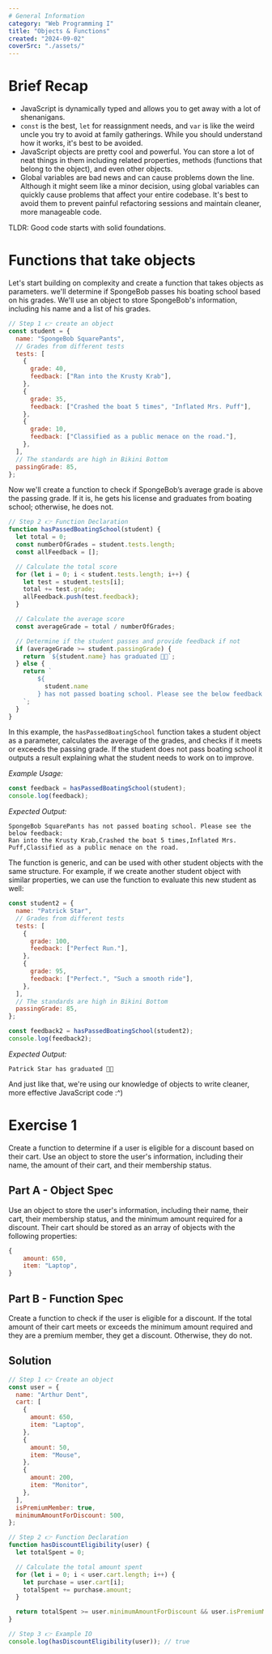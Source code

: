 ```yaml
---
# General Information
category: "Web Programming I"
title: "Objects & Functions"
created: "2024-09-02"
coverSrc: "./assets/"
---
```


# Brief Recap

- JavaScript is dynamically typed and allows you to get away with a lot of shenanigans.
- `const` is the best, `let` for reassignment needs, and `var` is like the weird uncle you try to avoid at family gatherings. While you should understand how it works, it's best to be avoided.
- JavaScript objects are pretty cool and powerful. You can store a lot of neat things in them including related properties, methods (functions that belong to the object), and even other objects.
- Global variables are bad news and can cause problems down the line. Although it might seem like a minor decision, using global variables can quickly cause problems that affect your entire codebase. It's best to avoid them to prevent painful refactoring sessions and maintain cleaner, more manageable code.

TLDR: Good code starts with solid foundations.

# Functions that take objects

Let's start building on complexity and create a function that takes objects as parameters. we'll determine if SpongeBob passes his boating school based on his grades. We'll use an object to store SpongeBob's information, including his name and a list of his grades.

```js
// Step 1 👉 create an object
const student = {
  name: "SpongeBob SquarePants",
  // Grades from different tests
  tests: [
    {
      grade: 40,
      feedback: ["Ran into the Krusty Krab"],
    },
    {
      grade: 35,
      feedback: ["Crashed the boat 5 times", "Inflated Mrs. Puff"],
    },
    {
      grade: 10,
      feedback: ["Classified as a public menace on the road."],
    },
  ],
  // The standards are high in Bikini Bottom
  passingGrade: 85,
};
```

Now we'll create a function to check if SpongeBob’s average grade is above the passing grade. If it is, he gets his license and graduates from boating school; otherwise, he does not.

```js
// Step 2 👉 Function Declaration
function hasPassedBoatingSchool(student) {
  let total = 0;
  const numberOfGrades = student.tests.length;
  const allFeedback = [];

  // Calculate the total score
  for (let i = 0; i < student.tests.length; i++) {
    let test = student.tests[i];
    total += test.grade;
    allFeedback.push(test.feedback);
  }

  // Calculate the average score
  const averageGrade = total / numberOfGrades;

  // Determine if the student passes and provide feedback if not
  if (averageGrade >= student.passingGrade) {
    return `${student.name} has graduated 🧑‍🎓`;
  } else {
    return `
        ${
          student.name
        } has not passed boating school. Please see the below feedback: \n ${allFeedback.toString()}
    `;
  }
}
```

In this example, the `hasPassedBoatingSchool` function takes a student object as a parameter, calculates the average of the grades, and checks if it meets or exceeds the passing grade. If the student does not pass boating school it outputs a result explaining what the student needs to work on to improve.

_Example Usage:_

```js
const feedback = hasPassedBoatingSchool(student);
console.log(feedback);
```

_Expected Output:_

```text
SpongeBob SquarePants has not passed boating school. Please see the below feedback:
Ran into the Krusty Krab,Crashed the boat 5 times,Inflated Mrs. Puff,Classified as a public menace on the road.
```

The function is generic, and can be used with other student objects with the same structure. For example, if we create another student object with similar properties, we can use the function to evaluate this new student as well:

```js
const student2 = {
  name: "Patrick Star",
  // Grades from different tests
  tests: [
    {
      grade: 100,
      feedback: ["Perfect Run."],
    },
    {
      grade: 95,
      feedback: ["Perfect.", "Such a smooth ride"],
    },
  ],
  // The standards are high in Bikini Bottom
  passingGrade: 85,
};

const feedback2 = hasPassedBoatingSchool(student2);
console.log(feedback2);
```

_Expected Output:_

```text
Patrick Star has graduated 🧑‍🎓
```

And just like that, we're using our knowledge of objects to write cleaner, more effective JavaScript code :^)

# Exercise 1

Create a function to determine if a user is eligible for a discount based on their cart. Use an object to store the user's information, including their name, the amount of their cart, and their membership status.

## Part A - Object Spec

Use an object to store the user's information, including their name, their cart, their membership status, and the minimum amount required for a discount. Their cart should be stored as an array of objects with the following properties:

```js
{
    amount: 650,
    item: "Laptop",
}
```

## Part B - Function Spec

Create a function to check if the user is eligible for a discount. If the total amount of their cart meets or exceeds the minimum amount required and they are a premium member, they get a discount. Otherwise, they do not.

## Solution

```js
// Step 1 👉 Create an object
const user = {
  name: "Arthur Dent",
  cart: [
    {
      amount: 650,
      item: "Laptop",
    },
    {
      amount: 50,
      item: "Mouse",
    },
    {
      amount: 200,
      item: "Monitor",
    },
  ],
  isPremiumMember: true,
  minimumAmountForDiscount: 500,
};

// Step 2 👉 Function Declaration
function hasDiscountEligibility(user) {
  let totalSpent = 0;

  // Calculate the total amount spent
  for (let i = 0; i < user.cart.length; i++) {
    let purchase = user.cart[i];
    totalSpent += purchase.amount;
  }

  return totalSpent >= user.minimumAmountForDiscount && user.isPremiumMember;
}

// Step 3 👉 Example IO
console.log(hasDiscountEligibility(user)); // true
```
